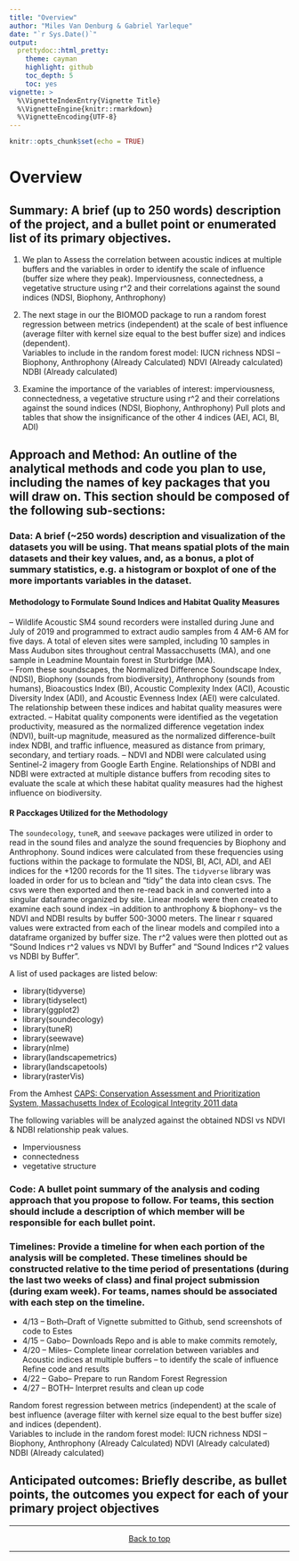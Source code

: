 ```yaml
---
title: "Overview"
author: "Miles Van Denburg & Gabriel Yarleque"
date: "`r Sys.Date()`"
output:
  prettydoc::html_pretty:
    theme: cayman
    highlight: github
    toc_depth: 5
    toc: yes
vignette: >
  %\VignetteIndexEntry{Vignette Title}
  %\VignetteEngine{knitr::rmarkdown}
  %\VignetteEncoding{UTF-8}
---
```



```r
knitr::opts_chunk$set(echo = TRUE)
```


# Overview{#overview}
  
## Summary: A brief (up to 250 words) description of the project, and a bullet point or enumerated list of its primary objectives.

1. We plan to Assess the correlation between acoustic indices at multiple buffers and the variables in order to identify the scale of influence (buffer size where they peak). 
Imperviousness, connectedness, a vegetative structure using r^2 and their correlations against the sound indices (NDSI, Biophony, Anthrophony)

2. The next stage in our  the BIOMOD package to run a random forest regression between metrics (independent) at the scale of best influence (average filter with kernel size equal to the best buffer size)  and indices (dependent).  
Variables to include in the random forest model: 
IUCN richness
NDSI -- Biophony, Anthrophony (Already Calculated)
NDVI (Already calculated)
NDBI (Already calculated)

3. Examine the importance of the variables of interest: imperviousness, connectedness, a vegetative structure using r^2 and their correlations against the sound indices (NDSI, Biophony, Anthrophony)
Pull plots and tables that show the insignificance of the other 4 indices (AEI, ACI, BI, ADI) 
  
  
## Approach and Method: An outline of the analytical methods and code you plan to use, including the names of key packages that you will draw on. This section should be composed of the following sub-sections:
  
### Data: A brief (~250 words) description and visualization of the datasets you will be using. That means spatial plots of the main datasets and their key values, and, as a bonus, a plot of summary statistics, e.g. a histogram or boxplot of one of the more importants variables in the dataset.

#### Methodology to Formulate Sound Indices and Habitat Quality Measures

-- Wildlife Acoustic SM4 sound recorders were installed during June and July of 2019 and programmed to extract audio samples from 4 AM-6 AM for five days. A total of eleven sites were sampled, including 10 samples in Mass Audubon sites throughout central Massacchusetts (MA), and one sample in Leadmine Mountain forest in Sturbridge (MA).  
-- From these soundscapes, the Normalized Difference Soundscape Index, (NDSI), Biophony (sounds from biodiversity),  Anthrophony (sounds from humans), Bioacoustics Index (BI), Acoustic Complexity Index (ACI),  Acoustic Diversity Index (ADI), and Acoustic Evenness Index (AEI) were calculated. The relationship between these indices and habitat quality measures were extracted. 
-- Habitat quality components were identified as the vegetation productivity, measured as the normalized difference vegetation index (NDVI), built-up magnitude, measured as the normalized difference-built index NDBI, and traffic influence, measured as distance from primary, secondary, and tertiary roads. 
-- NDVI and NDBI were calculated using Sentinel-2 imagery from Google Earth Engine. Relationships of NDBI and NDBI were extracted at multiple distance buffers from recoding sites to evaluate the scale at which these habitat quality measures had the highest influence on biodiversity. 

#### R Pacckages Utilized for the Methodology

The `soundecology`, `tuneR`, and `seewave` packages were utilized in order to read in the sound files and analyze the sound frequencies by Biophony and Anthrophony.  Sound indices were calculated from these frequencies using fuctions within the package to formulate the NDSI, BI, ACI, ADI, and AEI indices for the +1200 records for the 11 sites. The `tidyverse` library was loaded in order for us to bclean and "tidy" the data into clean csvs. The csvs were then exported and then re-read back in and converted into a singular dataframe organized by site. Linear models were then created to examine each sound index --in addition to anthrophony & biophony-- vs the NDVI and NDBI results by buffer 500-3000 meters. The linear r squared values were extracted from each of the linear models and compiled into a dataframe organized by buffer size. The r^2 values were then plotted out as "Sound Indices r^2 values vs NDVI by Buffer" and "Sound Indices r^2 values vs NDBI by Buffer". 

A list of used packages are listed below: 

* library(tidyverse)
* library(tidyselect)
* library(ggplot2)
* library(soundecology)
* library(tuneR)
* library(seewave)
* library(nlme)
* library(landscapemetrics)
* library(landscapetools)
* library(rasterVis)


From the Amhest [CAPS: Conservation Assessment and Prioritization System, Massachusetts Index of Ecological Integrity 2011 data](http://jamba.provost.ads.umass.edu/web/caps2011/CAPS2011data.htm)

The following variables will be analyzed against the obtained NDSI vs NDVI & NDBI relationship peak values. 

- Imperviousness
- connectedness 
- vegetative structure

### Code: A bullet point summary of the analysis and coding approach that you propose to follow. For teams, this section should include a description of which member will be responsible for each bullet point.



### Timelines: Provide a timeline for when each portion of the analysis will be completed. These timelines should be constructed relative to the time period of presentations (during the last two weeks of class) and final project submission (during exam week). For teams, names should be associated with each step on the timeline.

* 4/13 -- Both--Draft of Vignette submitted to Github, send screenshots of code to Estes
* 4/15 -- Gabo-- Downloads Repo and is able to make commits remotely, 
* 4/20 -- Miles-- Complete linear correlation between variables and Acoustic indices at multiple buffers -- to identify the scale of influence
Refine code and results 
* 4/22 -- Gabo-- Prepare to run Random Forest Regression
* 4/27 -- BOTH-- Interpret results and clean up code 

Random forest regression between metrics (independent) at the scale of best influence (average filter with kernel size equal to the best buffer size)  and indices (dependent).  
Variables to include in the random forest model: 
IUCN richness
NDSI -- Biophony, Anthrophony (Already Calculated)
NDVI (Already calculated)
NDBI (Already calculated)

## Anticipated outcomes: Briefly describe, as bullet points, the outcomes you expect for each of your primary project objectives


***
<center>
[Back to top](#overview)
</center>
***
